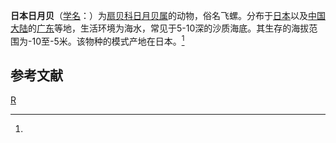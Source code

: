 {{Speciesbox
| taxon = Amussium japonica
| binomial_authority = (Gemlin)<ref name='id11366'>{{cite web| url =http://www.bioinfo.cn/db05/BjdwSpecies.php?action=view&id=11366| title =日本日月贝| work =《中国动物物种编目数据库》| publisher =中国科学院微生物研究所| author =中国科学院动物研究所| accessdate =2009-04-28| deadurl =yes| archiveurl =https://web.archive.org/web/20160305044134/http://www.bioinfo.cn/db05/BjdwSpecies.php?action=view&id=11366| archivedate =2016-03-05}}</ref>
}}

'''日本日月贝'''（[[学名|学名]]：{{lang|la|''Amussium japonica''}}）为[[扇贝科|扇贝科]][[日月贝属|日月贝属]]的动物，俗名飞螺。分布于[[日本|日本]]以及[[中国大陆|中国大陆]]的[[广东|广东]]等地，生活环境为海水，常见于5-10深的沙质海底。其生存的海拔范围为-10至-5米。该物种的模式产地在日本。<ref name='id11366'/>

== 参考文献 ==
{{reflist}}

{{软体动物小作品}}

{{Taxonbar}}
[[Category:日月贝属|R]]